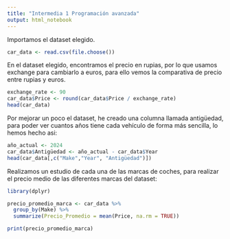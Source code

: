 ---
title: "Intermedia 1 Programación avanzada"
output: html_notebook
---

Importamos el dataset elegido.

```{r}
car_data <- read.csv(file.choose())
```

En el dataset elegido, encontramos el precio en rupias, por lo que usamos exchange para cambiarlo a euros, para ello vemos la comparativa de precio entre rupias y euros.

```{r}
exchange_rate <- 90
car_data$Price <- round(car_data$Price / exchange_rate)
head(car_data)
```

Por mejorar un poco el dataset, he creado una columna llamada antigüedad, para poder ver cuantos años tiene cada vehículo de forma más sencilla, lo hemos hecho asi:

```{r}
año_actual <- 2024
car_data$Antigüedad <- año_actual - car_data$Year
head(car_data[,c("Make","Year", "Antigüedad")])
```

Realizamos un estudio de cada una de las marcas de coches, para realizar el precio medio de las diferentes marcas del dataset:

```{r}
library(dplyr)

precio_promedio_marca <- car_data %>%
  group_by(Make) %>%
  summarize(Precio_Promedio = mean(Price, na.rm = TRUE))

print(precio_promedio_marca)

```

